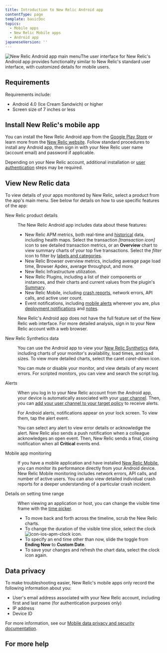 ```yaml
---
title: Introduction to New Relic Android app
contentType: page
template: basicDoc
topics:
  - Mobile apps
  - New Relic Mobile apps
  - Android app
japaneseVersion: ''
---
```


![New Relic Android app main menu](/sites/default/files/thumbnails/image/navigation_nexus.jpg "New Relic Android app main menu")The user interface for New Relic's Android app provides functionality similar to New Relic's standard user interface, with customized details for mobile users.

## Requirements

Requirements include:

*   Android 4.0 (Ice Cream Sandwich) or higher
*   Screen size of 7 inches or less

## Install New Relic's mobile app

You can install the New Relic Android app from the [Google Play Store](https://play.google.com/store/apps/details?id=com.newrelic.rpm "Link opens in a new window") or learn more from the [New Relic website](https://newrelic.com/mobility). Follow standard procedures to install any Android app, then sign in with your New Relic user name (account email) and password if applicable.

Depending on your New Relic account, additional installation or [user authentication](/docs/mobile-apps/new-relic-mobile-apps/authentication-alerts/user-settings-authentication) steps may be required.

## View New Relic data

To view details of your apps monitored by New Relic, select a product from the app's main menu. See below for details on how to use specific features of the app:

<dl className="clamshell-list"><dt id="products">New Relic product details</dt><dd><p>The New Relic Android app includes data about these features:</p><ul><li>New Relic APM metrics, both real-time and <a href="#time">historical</a> data, including health maps. Select the transaction <i className="fa fa-exchange"><span>[transaction icon]</span></i> icon to see detailed transaction metrics, or an <b>Overview</b> chart to view summary charts of your top five transactions. Select the <i className="fa fa-filter"><span>filter</span></i> icon to filter by <a href="/docs/data-analysis/user-interface-functions/labels-categories-organize-your-apps-servers">labels and categories</a>.</li><li>New Relic Browser overview metrics, including average page load time, Browser Apdex, average throughput, and more.</li><li>New Relic Infrastructure utilization.</li><li>New Relic Plugins, including a list of their components or instances, and their charts and current values from the plugin's <a href="/docs/plugins/viewing-the-plugin-summary">Summary</a>.</li><li>New Relic Mobile, including <a href="/docs/mobile-monitoring/mobile-monitoring-ui/mobile-app-dashboards/mobile-apps-crash-dashboard">crash reports</a>, network errors, API calls, and active user count.</li><li>Event notifications, including <a href="/docs/mobile-apps/new-relic-ios-app/features/ios-alerting">mobile alerts</a> wherever you are, plus <a href="/docs/applications-menu/deployments-dashboard">deployment notifications</a> and <a href="/docs/site/public-and-private-notes">notes</a>.</li></ul><p>New Relic's Android app does not have the full feature set of the New Relic web interface. For more detailed analysis, sign in to your New Relic account with a web browser.</p></dd><dt id="synthetics">New Relic Synthetics data</dt><dd><p>You can use the Android app to view your <a href="/docs/synthetics/new-relic-synthetics/getting-started/new-relic-synthetics">New Relic Synthetics</a> data, including charts of your monitor's availability, load times, and load sizes. To view more detailed charts, select the caret <i className="fa fa-caret-down"><span>caret-down</span></i> icon.</p><p>You can mute or disable your monitor, and view details of any recent errors. For scripted monitors, you can view and search the script log.</p></dd><dt id="alerts">Alerts</dt><dd><p>When you log in to your New Relic account from the Android app, your device is automatically associated with your <a href="/docs/alerts/new-relic-alerts-beta/managing-notification-channels/notification-channels-controlling-where-send-alerts#user">user channel</a>. Then, you can <a href="/docs/alerts/new-relic-alerts-beta/managing-notification-channels/notification-channels-controlling-where-send-alerts#mobile-push">add your user channel to your target policy</a> to receive alerts.</p><p>For Android alerts, notifications appear on your lock screen. To view them, tap the alert event.</p><p>You can select any alert to view error details or acknowledge the alert. New Relic also sends a push notification when a colleague acknowledges an open event. Then, New Relic sends a final, closing notification when all <b>Critical</b> events end.</p></dd><dt id="mobile-apps">Mobile app monitoring</dt><dd><p>If you have a mobile application and have installed <a href="/docs/mobile-apps/new-relic-mobile">New Relic Mobile</a>, you can monitor its performance directly from your Android device. New Relic Mobile monitoring includes network errors, API calls, and number of active users. You can also view detailed individual crash reports for a deeper understanding of a particular crash incident.</p></dd><dt id="time">Details on setting time range</dt><dd><p>When viewing an application or host, you can change the visible time frame with the <a href="/docs/site/timepicker-setting-time-periods-to-view-data">time picker</a>.</p><ul><li>To move back and forth across the timeline, scrub the New Relic charts.</li><li>To change the duration of the visible time slice, select the clock <img alt="icon-ios-apm-clock" className="as-char" src="/sites/default/files/thumbnails/image/icon-ios-clock_0.png" style={{width: 22, height: 20, borderWidth: 0}} title="icon-ios-apm-clock" typeof="foaf:Image" /> icon.</li><li>To specify an end time other than now, slide the toggle from <b>Ending Now</b> to <b>Custom Date</b>.</li><li>To save your changes and refresh the chart data, select the clock icon again.</li></ul></dd></dl>

## Data privacy

To make troubleshooting easier, New Relic's mobile apps only record the following information about you:

*   User's email address associated with your New Relic account, including first and last name (for authentication purposes only)
*   IP address
*   Device ID

For more information, see our [Mobile data privacy and security documentation](/docs/mobile-monitoring/new-relic-mobile/get-started/security-mobile-apps).

## For more help